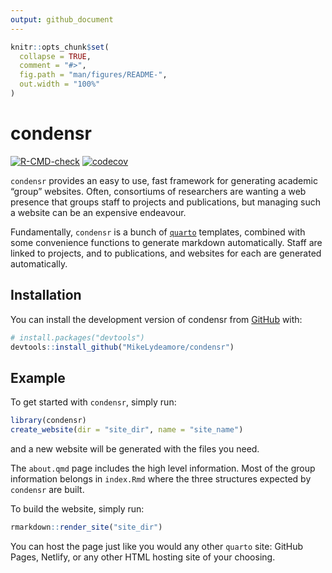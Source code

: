```yaml
---
output: github_document
---
```


<!-- README.md is generated from README.Rmd. Please edit that file -->

```r
knitr::opts_chunk$set(
  collapse = TRUE,
  comment = "#>",
  fig.path = "man/figures/README-",
  out.width = "100%"
)
```

# condensr

<!-- badges: start -->
[![R-CMD-check](https://github.com/MikeLydeamore/condensr/actions/workflows/R-CMD-check.yaml/badge.svg)](https://github.com/MikeLydeamore/condensr/actions/workflows/R-CMD-check.yaml)
[![codecov](https://codecov.io/gh/MikeLydeamore/condensr/branch/master/graph/badge.svg?token=A94AISR7LE)](https://codecov.io/gh/MikeLydeamore/condensr)
<!-- badges: end -->

`condensr` provides an easy to use, fast framework for generating academic "group" websites. Often, consortiums of researchers are wanting a web presence that groups staff to projects and publications, but managing such a website can be an expensive endeavour.

Fundamentally, `condensr` is a bunch of [`quarto`](https://quarto.org/) templates, combined with some convenience functions to generate markdown automatically. Staff are linked to projects, and to publications, and websites for each are generated automatically.

## Installation

You can install the development version of condensr from [GitHub](https://github.com/) with:

``` r
# install.packages("devtools")
devtools::install_github("MikeLydeamore/condensr")
```

## Example

To get started with `condensr`, simply run:

```r
library(condensr)
create_website(dir = "site_dir", name = "site_name")
```

and a new website will be generated with the files you need.

The `about.qmd` page includes the high level information. Most of the group information belongs in `index.Rmd` where the three structures expected by `condensr` are built.

To build the website, simply run:

```r
rmarkdown::render_site("site_dir")
```

You can host the page just like you would any other `quarto` site: GitHub Pages, Netlify, or any other HTML hosting site of your choosing.